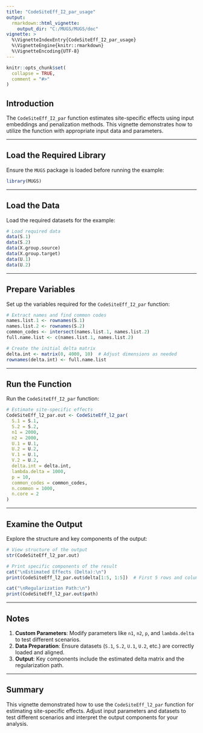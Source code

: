 ```yaml
---
title: "CodeSiteEff_I2_par_usage"
output:
  rmarkdown::html_vignette:
    output_dir: "C:/MUGS/MUGS/doc"
vignette: >
  %\VignetteIndexEntry{CodeSiteEff_I2_par_usage}
  %\VignetteEngine{knitr::rmarkdown}
  %\VignetteEncoding{UTF-8}
---
```


```r
knitr::opts_chunk$set(
  collapse = TRUE,
  comment = "#>"
)
```

## Introduction

The `CodeSiteEff_I2_par` function estimates site-specific effects using input embeddings and penalization methods. This vignette demonstrates how to utilize the function with appropriate input data and parameters.

---

## Load the Required Library

Ensure the `MUGS` package is loaded before running the example:

```r
library(MUGS)
```

---

## Load the Data

Load the required datasets for the example:

```r
# Load required data
data(S.1)
data(S.2)
data(X.group.source)
data(X.group.target)
data(U.1)
data(U.2)
```

---

## Prepare Variables

Set up the variables required for the `CodeSiteEff_I2_par` function:

```r
# Extract names and find common codes
names.list.1 <- rownames(S.1)
names.list.2 <- rownames(S.2)
common_codes <- intersect(names.list.1, names.list.2)
full.name.list <- c(names.list.1, names.list.2)

# Create the initial delta matrix
delta.int <- matrix(0, 4000, 10)  # Adjust dimensions as needed
rownames(delta.int) <- full.name.list
```

---

## Run the Function

Run the `CodeSiteEff_I2_par` function:

```r
# Estimate site-specific effects
CodeSiteEff_l2_par.out <- CodeSiteEff_l2_par(
  S.1 = S.1, 
  S.2 = S.2, 
  n1 = 2000, 
  n2 = 2000, 
  U.1 = U.1, 
  U.2 = U.2, 
  V.1 = U.1, 
  V.2 = U.2, 
  delta.int = delta.int, 
  lambda.delta = 1000, 
  p = 10, 
  common_codes = common_codes, 
  n.common = 1000, 
  n.core = 2
)
```

---

## Examine the Output

Explore the structure and key components of the output:

```r
# View structure of the output
str(CodeSiteEff_l2_par.out)

# Print specific components of the result
cat("\nEstimated Effects (Delta):\n")
print(CodeSiteEff_l2_par.out$delta[1:5, 1:5])  # First 5 rows and columns of delta matrix

cat("\nRegularization Path:\n")
print(CodeSiteEff_l2_par.out$path)
```

---

## Notes

1. **Custom Parameters**: Modify parameters like `n1`, `n2`, `p`, and `lambda.delta` to test different scenarios.
2. **Data Preparation**: Ensure datasets (`S.1`, `S.2`, `U.1`, `U.2`, etc.) are correctly loaded and aligned.
3. **Output**: Key components include the estimated delta matrix and the regularization path.

---

## Summary

This vignette demonstrated how to use the `CodeSiteEff_l2_par` function for estimating site-specific effects. Adjust input parameters and datasets to test different scenarios and interpret the output components for your analysis.
